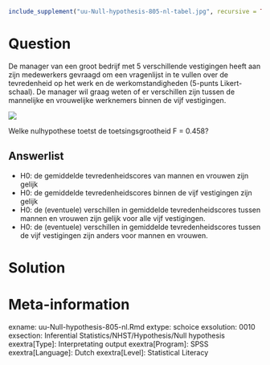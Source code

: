 ```{r, echo = FALSE, results = "hide"}
include_supplement("uu-Null-hypothesis-805-nl-tabel.jpg", recursive = TRUE)
```



Question
========
  
De manager van een groot bedrijf met 5 verschillende vestigingen heeft aan zijn medewerkers gevraagd om een vragenlijst in te vullen over de tevredenheid op het werk en de werkomstandigheden (5-punts Likert-schaal). De manager wil graag weten of er verschillen zijn tussen de mannelijke en vrouwelijke werknemers binnen de vijf vestigingen.

![](uu-Null-hypothesis-805-nl-tabel.jpg)

Welke nulhypothese toetst de toetsingsgrootheid F = 0.458?
  
Answerlist
----------
* H0: de gemiddelde tevredenheidscores van mannen en vrouwen zijn gelijk
* H0: de gemiddelde tevredenheidscores binnen de vijf vestigingen zijn gelijk
* H0: de (eventuele) verschillen in gemiddelde tevredenheidscores tussen mannen en vrouwen zijn gelijk voor alle vijf vestigingen. 
* H0: de (eventuele) verschillen in gemiddelde tevredenheidscores tussen de vijf vestigingen zijn anders voor mannen en vrouwen.


Solution
========
  



Meta-information
================
exname: uu-Null-hypothesis-805-nl.Rmd
extype: schoice
exsolution: 0010
exsection: Inferential Statistics/NHST/Hypothesis/Null hypothesis
exextra[Type]: Interpretating output
exextra[Program]: SPSS
exextra[Language]: Dutch
exextra[Level]: Statistical Literacy
